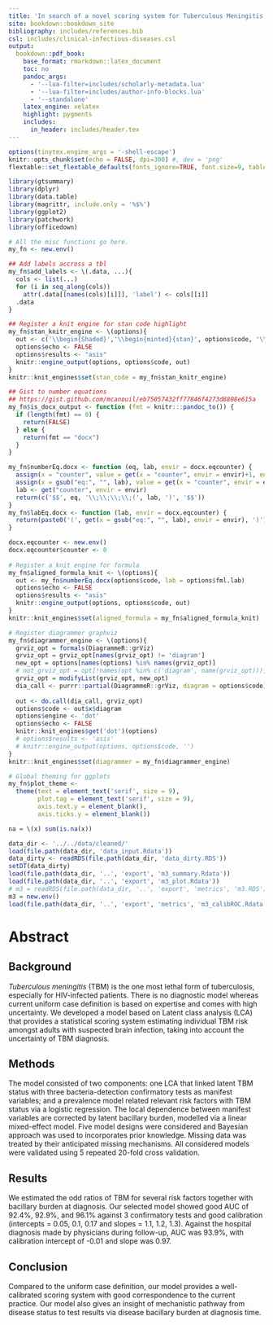 ```yaml
---
title: 'In search of a novel scoring system for Tuberculous Meningitis Diagnosis: a Bayesian Latent Class Analysis Approach'
site: bookdown::bookdown_site
bibliography: includes/references.bib
csl: includes/clinical-infectious-diseases.csl
output:
  bookdown::pdf_book:
    base_format: rmarkdown::latex_document
    toc: no
    pandoc_args:
      - '--lua-filter=includes/scholarly-metadata.lua'
      - '--lua-filter=includes/author-info-blocks.lua'
      - '--standalone'
    latex_engine: xelatex
    highlight: pygments
    includes:
      in_header: includes/header.tex
---
```


```r
options(tinytex.engine_args = '-shell-escape')
knitr::opts_chunk$set(echo = FALSE, dpi=300) #, dev = 'png'
flextable::set_flextable_defaults(fonts_ignore=TRUE, font.size=9, table.layout='fixed')
```

```r
library(gtsummary)
library(dplyr)
library(data.table)
library(magrittr, include.only = '%$%')
library(ggplot2)
library(patchwork)
library(officedown)

# All the misc functions go here.
my_fn <- new.env()

## Add labels accross a tbl
my_fn$add_labels <- \(.data, ...){
  cols <- list(...)
  for (i in seq_along(cols))
    attr(.data[[names(cols)[i]]], 'label') <- cols[[i]]
  .data
}

## Register a knit engine for stan code highlight
my_fn$stan_knitr_engine <- \(options){
  out <- c('\\begin{Shaded}','\\begin{minted}{stan}', options$code, '\\end{minted}','\\end{Shaded}')
  options$echo <- FALSE
  options$results <- "asis"
  knitr::engine_output(options, options$code, out)
}
knitr::knit_engines$set(stan_code = my_fn$stan_knitr_engine)

## Gist to number equations
## https://gist.github.com/mcanouil/eb75057432ff77846f4273d8808e615a
my_fn$is_docx_output <- function (fmt = knitr:::pandoc_to()) {
  if (length(fmt) == 0) {
    return(FALSE)
  } else {
    return(fmt == "docx")
  }
}

my_fn$numberEq.docx <- function (eq, lab, envir = docx.eqcounter) {
  assign(x = "counter", value = get(x = "counter", envir = envir)+1, envir = envir)
  assign(x = gsub("eq:", "", lab), value = get(x = "counter", envir = envir), envir = envir)
  lab <- get("counter", envir = envir)
  return(c('$$', eq, '\\;\\;\\;\\;(', lab, ')', '$$'))
}
my_fn$labEq.docx <- function (lab, envir = docx.eqcounter) {
  return(paste0('(', get(x = gsub("eq:", "", lab), envir = envir), ')'))
}

docx.eqcounter <- new.env()
docx.eqcounter$counter <- 0
  
# Register a knit engine for formula
my_fn$aligned_formula_knit <- \(options){
  out <- my_fn$numberEq.docx(options$code, lab = options$fml.lab)
  options$echo <- FALSE
  options$results <- "asis"
  knitr::engine_output(options, options$code, out)
}
knitr::knit_engines$set(aligned_formula = my_fn$aligned_formula_knit)

# Register diagrammer graphviz
my_fn$diagrammer_engine <- \(options){
  grviz_opt = formals(DiagrammeR::grViz)
  grviz_opt = grviz_opt[names(grviz_opt) != 'diagram']
  new_opt = options[names(options) %in% names(grviz_opt)]
  # not_grviz_opt = opt[!names(opt %in% c('diagram', name(grviz_opt)))]
  grviz_opt = modifyList(grviz_opt, new_opt)
  dia_call <- purrr::partial(DiagrammeR::grViz, diagram = options$code)
  
  out <- do.call(dia_call, grviz_opt) 
  options$code <- out$x$diagram
  options$engine <- 'dot'
  options$echo <- FALSE
  knitr::knit_engines$get('dot')(options)
  # options$results <- 'asis'
  # knitr::engine_output(options, options$code, '')
}
knitr::knit_engines$set(diagrammer = my_fn$diagrammer_engine)

# Global theming for ggplots
my_fn$plot_theme <-
  theme(text = element_text('serif', size = 9), 
        plot.tag = element_text('serif', size = 9),
        axis.text.y = element_blank(),
        axis.ticks.y = element_blank())

na = \(x) sum(is.na(x))
```

```r
data_dir <- '../../data/cleaned/'
load(file.path(data_dir, 'data_input.Rdata'))
data_dirty <- readRDS(file.path(data_dir, 'data_dirty.RDS'))
setDT(data_dirty)
load(file.path(data_dir, '..', 'export', 'm3_summary.Rdata'))
load(file.path(data_dir, '..', 'export', 'm3_plot.Rdata'))
# m3 = readRDS(file.path(data_dir, '..', 'export', 'metrics', 'm3.RDS'))
m3 = new.env()
load(file.path(data_dir, '..', 'export', 'metrics', 'm3_calibROC.Rdata'), envir = m3)
```
\doublespacing
# Abstract {-}

## Background {-}

*Tuberculous meningitis* (TBM) is the one most lethal form of tuberculosis, especially for HIV-infected patients. There is no diagnostic model whereas current uniform case definition is based on expertise and comes with high uncertainty. We developed a model based on Latent class analysis (LCA) that provides a statistical scoring system estimating individual TBM risk amongst adults with suspected brain infection, taking into account the uncertainty of TBM diagnosis.

## Methods {-}

The model consisted of two components: one LCA that linked latent TBM status with three bacteria-detection confirmatory tests as manifest variables; and a prevalence model related relevant risk factors with TBM status via a logistic regression. The local dependence between manifest variables are corrected by latent bacillary burden, modelled via a linear mixed-effect model. Five model designs were considered and Bayesian approach was used to incorporates prior knowledge. Missing data was treated by their anticipated missing mechanisms. All considered models were validated using 5 repeated 20-fold cross validation.

## Results {-}

We estimated the odd ratios of TBM for several risk factors together with bacillary burden at diagnosis. Our selected model showed good AUC of 92.4%, 92.9%, and 96.1% against 3 confirmatory tests and good calibration (intercepts = 0.05, 0.1, 0.17 and slopes = 1.1, 1.2, 1.3). Against the hospital diagnosis made by physicians during follow-up, AUC was 93.9%, with calibration intercept of -0.01 and slope was 0.97. 

## Conclusion {-}

Compared to the uniform case definition, our model provides a well-calibrated scoring system with good correspondence to the current practice. Our model also gives an insight of mechanistic pathway from disease status to test results via disease bacillary burden at diagnosis time.

